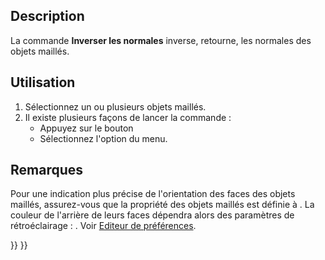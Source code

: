 <languages/>

{{Docnav/fr
|[[Mesh_HarmonizeNormals/fr|Harmoniser les normales]]
|[[Mesh_FillHoles/fr|Remplir les trous]]
|[[Mesh_Workbench/fr|Atelier Mesh]]
|IconL=Mesh_HarmonizeNormals.svg
|IconR=Mesh_FillupHoles.svg
|IconC=Workbench_Mesh.svg
}}

{{GuiCommand/fr
|Name=Mesh FlipNormals
|Name/fr=Mesh Inverser les normales‏‎
|MenuLocation=Maillages → Inverser les normales‏‎
|Workbenches=[[Mesh_Workbench/fr|Mesh]]
|SeeAlso=[[Mesh_HarmonizeNormals/fr|Mesh Harmoniser les normales]]
}}

==Description==

La commande '''Inverser les normales‏‎''' inverse, retourne, les normales des objets maillés.

<span id="Usage"></span>
==Utilisation==

# Sélectionnez un ou plusieurs objets maillés.
# Il existe plusieurs façons de lancer la commande :
#* Appuyez sur le bouton {{Button|[[Image:Mesh_FlipNormals.svg|16px]] [[Mesh_FlipNormals/fr|Inverser les normales]]}}
#* Sélectionnez l'option {{MenuCommand|Maillages → [[Image:Mesh_FlipNormals.svg|16px]] Inverser les normales}} du menu.

<span id="Notes"></span>
==Remarques==

Pour une indication plus précise de l'orientation des faces des objets maillés, assurez-vous que la propriété {{PropertyView|Lighting}} des objets maillés est définie à {{Value|One side}}. La couleur de l'arrière de leurs faces dépendra alors des paramètres de rétroéclairage : {{MenuCommand|Edition → Préférences... → Affichage → Vue 3D → Backlight color - Intensity}}. Voir [[Preferences_Editor/fr#Vue_3D|Editeur de préférences]].


{{Docnav/fr
|[[Mesh_HarmonizeNormals/fr|Harmoniser les normales]]
|[[Mesh_FillHoles/fr|Remplir les trous]]
|[[Mesh_Workbench/fr|Atelier Mesh]]
|IconL=Mesh_HarmonizeNormals.svg
|IconR=Mesh_FillupHoles.svg
|IconC=Workbench_Mesh.svg
}}

{{Mesh Tools navi{{#translation:}}}}
{{Userdocnavi{{#translation:}}}}
{{clear}}
